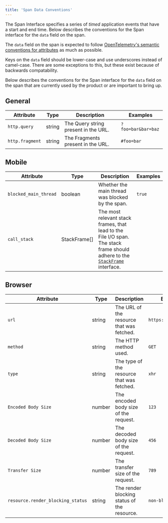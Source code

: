 ```yaml
---
title: 'Span Data Conventions'
---
```


The Span Interface specifies a series of _timed_ application events that have a start and end time. Below describes the conventions for the Span interface for the `data` field on the span.

The `data` field on the span is expected to follow [OpenTelemetry's semantic conventions for attributes](https://github.com/open-telemetry/opentelemetry-specification/blob/24de67b3827a4e3ab2515cd8ab62d5bcf837c586/specification/trace/semantic_conventions/README.md) as much as possible.

Keys on the `data` field should be lower-case and use underscores instead of camel-case. There are some exceptions to this, but these exist because of backwards compatability.

Below describes the conventions for the Span interface for the `data` field on the span that are currently used by the product or are important to bring up.

## General

| Attribute       | Type   | Description                          | Examples              |
| --------------- | ------ | ------------------------------------ | --------------------- |
| `http.query`    | string | The Query string present in the URL. | `?foo=bar&bar=baz`    |
| `http.fragment` | string | The Fragments present in the URL.    | `#foo=bar`            |

## Mobile

| Attribute             | Type         | Description                                                                                                                                                                                                | Examples |
| --------------------- | ------------ | ---------------------------------------------------------------------------------------------------------------------------------------------------------------------------------------------------------- | -------- |
| `blocked_main_thread` | boolean      | Whether the main thread was blocked by the span.                                                                                                                                                           | `true`   |
| `call_stack`          | StackFrame[] | The most relevant stack frames, that lead to the File I/O span. The stack frame should adhere to the [`StackFrame`](https://develop.sentry.dev/sdk/event-payloads/stacktrace/#frame-attributes) interface. |          |

## Browser

| Attribute                          | Type   | Description                                 | Examples              |
| ---------------------------------- | ------ | ------------------------------------------- | --------------------- |
| `url`                              | string | The URL of the resource that was fetched.   | `https://example.com` |
| `method`                           | string | The HTTP method used.                       | `GET`                 |
| `type`                             | string | The type of the resource that was fetched.  | `xhr`                 |
| `Encoded Body Size`                | number | The encoded body size of the request.       | `123`                 |
| `Decoded Body Size`                | number | The decoded body size of the request.       | `456`                 |
| `Transfer Size`                    | number | The transfer size of the request.           | `789`                 |
| `resource.render_blocking_status`  | string | The render blocking status of the resource. | `non-blocking`        |
